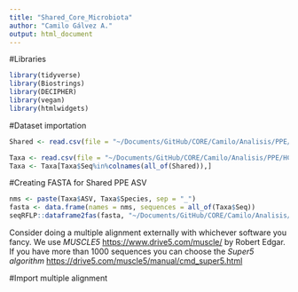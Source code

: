 ```yaml
---
title: "Shared_Core_Microbiota"
author: "Camilo Gálvez A."
output: html_document
---
```


#Libraries
```r
library(tidyverse)
library(Biostrings)
library(DECIPHER)
library(vegan)
library(htmlwidgets)
```

#Dataset importation
```r
Shared <- read.csv(file = "~/Documents/GitHub/CORE/Camilo/Analisis/PPE/Shared_HCS_PPE_ASV_Abundance.csv", header = TRUE, sep = ";", skip = 0, row.names = 1) %>% t() %>% as.data.frame()

Taxa <- read.csv(file = "~/Documents/GitHub/CORE/Camilo/Analisis/PPE/HCS_PPE_TAXA.csv", header = TRUE, sep = ";", skip = 0, row.names = 1)
Taxa <- Taxa[Taxa$Seq%in%colnames(all_of(Shared)),]
```

#Creating FASTA for Shared PPE ASV
```r
nms <- paste(Taxa$ASV, Taxa$Species, sep = "_")
fasta <- data.frame(names = nms, sequences = all_of(Taxa$Seq))
seqRFLP::dataframe2fas(fasta, "~/Documents/GitHub/CORE/Camilo/Analisis/PPE/Shared/HCS_Shared_PPE_ASV.fasta")
```

Consider doing a multiple alignment externally with whichever software you fancy. We use *MUSCLE5* <https://www.drive5.com/muscle/> by Robert Edgar. If you have more than 1000 sequences you can choose the *Super5 algorithm* <https://drive5.com/muscle5/manual/cmd_super5.html> 

#Import multiple alignment
